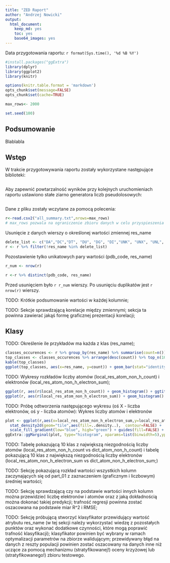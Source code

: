 ```yaml
---
title: "ZED Raport"
author: "Andrzej Nowicki"
output: 
  html_document: 
    keep_md: yes
    toc: yes
    base64_images: yes
---
```

Data przygotowania raportu: `r format(Sys.time(), '%d %B %Y')`

```r
#install.packages("ggExtra")
library(dplyr)
library(ggplot2)
library(knitr)
```
```r
options(knitr.table.format = 'markdown')
opts_chunk$set(message=FALSE)
opts_chunk$set(cache=TRUE)
```
```r
max_rows<- 2000
```
```r
set.seed(100)
```
## Podsumowanie
Blablabla

## Wstęp

W trakcie przygotowywania raportu zostały wykorzystane następujące biblioteki:
```r
```
Aby zapewnić powtarzalność wyników przy kolejnych uruchomieniach raportu ustawiono stałe ziarno generatora liczb pseudolosowych:
```r
```
Dane z pliku zostały wczytane za pomocą polecenia:
```r
r<-read.csv2("all_summary.txt",nrows=max_rows)
# max_rows pozwala na ograniczenie zbioru danych w celu przyspieszenia obliczeń w trakcie przygotowywania raportu
```

Usunięcie z danych wierszy o określonej wartości zmiennej res_name

```r
delete_list <- c("DA","DC","DT", "DU", "DG", "DI","UNK", "UNX", "UNL", "PR", "PD", "Y1", "EU", "N", "15P", "UQ", "PX4","NAN")
r <- r %>% filter(!res_name %in% delete_list)
```
Pozostawienie tylko unikatowych pary wartości (pdb_code, res_name)
```r
r_num <- nrow(r)
```
```r
r <-r %>% distinct(pdb_code, res_name) 
```

Przed usunięciem było `r r_num` wierszy. Po usunięciu duplikatów jest `r nrow(r)` wierszy.

TODO: Krótkie podsumowanie wartości w każdej kolumnie;

TODO: Sekcje sprawdzającą korelacje między zmiennymi; sekcja ta powinna zawierać jakąś formę graficznej prezentacji korelacji;

## Klasy

TODO: Określenie ile przykładów ma każda z klas (res_name);
```r
classes_occurences <- r %>% group_by(res_name) %>% summarise(count=n())
top_classes <- classes_occurences %>% arrange(desc(count)) %>% top_n(10,count)
kable(top_classes)
ggplot(top_classes, aes(x=res_name, y=count)) + geom_bar(stat="identity") + scale_x_discrete(limits = top_classes$res_name) + ggtitle("Najczęściej występujące klasy")
```

TODO: Wykresy rozkładów liczby atomów (local_res_atom_non_h_count) i elektronów (local_res_atom_non_h_electron_sum);
```r
ggplot(r, aes(r$local_res_atom_non_h_count)) + geom_histogram() + ggtitle("Histogram liczby atomów")
ggplot(r, aes(r$local_res_atom_non_h_electron_sum)) + geom_histogram() + ggtitle("Histogram liczby elektronów")
```

TODO: Próbę odtworzenia następującego wykresu (oś X - liczba elektronów, oś y - liczba atomów): Wykres liczby atomów i elektronów
```r

plot <- ggplot(r,aes(x=local_res_atom_non_h_electron_sum,y=local_res_atom_non_h_count)) +
  stat_density2d(geom="tile",aes(fill=..density..),  contour=FALSE) +
  scale_fill_gradient(low="blue", high="green") + guides(fill=FALSE) + theme_minimal()
ggExtra::ggMarginal(plot, type="histogram", xparams=list(binwidth=5),yparams=list(binwidth=1))
```

TODO: Tabelę pokazującą 10 klas z największą niezgodnością liczby atomów (local_res_atom_non_h_count vs dict_atom_non_h_count) i tabelę pokazującą 10 klas z największą niezgodnością liczby elektronów (local_res_atom_non_h_electron_sum vs dict_atom_non_h_electron_sum;)

TODO: Sekcję pokazującą rozkład wartości wszystkich kolumn zaczynających się od part_01 z zaznaczeniem (graficznym i liczbowym) średniej wartości;

TODO: Sekcję sprawdzającą czy na podstawie wartości innych kolumn można przewidzieć liczbę elektronów i atomów oraz z jaką dokładnością można dokonać takiej predykcji; trafność regresji powinna zostać oszacowana na podstawie miar R^2 i RMSE;

TODO: Sekcję próbującą stworzyć klasyfikator przewidujący wartość atrybutu res_name (w tej sekcji należy wykorzystać wiedzę z pozostałych punktów oraz wykonać dodatkowe czynności, które mogą poprawić trafność klasyfikacji); klasyfikator powinien być wybrany w ramach optymalizacji parametrów na zbiorze walidującym; przewidywany błąd na danych z reszty populacji powinien zostać oszacowany na danych inne niż uczące za pomocą mechanizmu (stratyfikowanej!) oceny krzyżowej lub (stratyfikowanego!) zbioru testowego.

